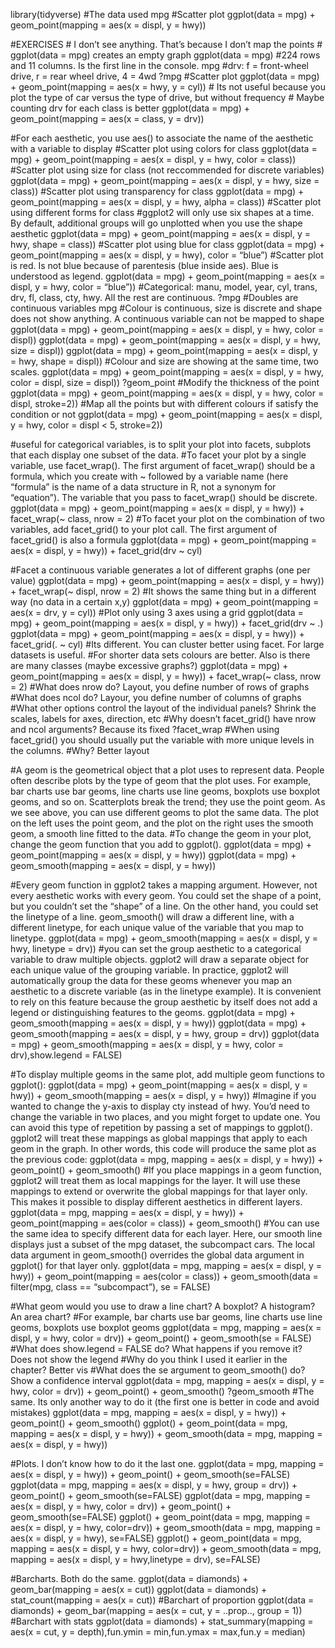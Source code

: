 library(tidyverse)
#The data used
mpg
#Scatter plot
ggplot(data = mpg) + geom_point(mapping = aes(x = displ, y = hwy))

#EXERCISES
# I don't see anything. That's because I don't map the points
# ggplot(data = mpg) creates an empty graph
ggplot(data = mpg)
#224 rows and 11 columns. Is the first line in the console.
mpg
#drv: f = front-wheel drive, r = rear wheel drive, 4 = 4wd
?mpg
#Scatter plot
ggplot(data = mpg) + geom_point(mapping = aes(x = hwy, y = cyl))
# Its not useful because you plot the type of car versus the type of drive, but without frequency
# Maybe counting drv for each class is better
ggplot(data = mpg) + geom_point(mapping = aes(x = class, y = drv))

#For each aesthetic, you use aes() to associate the name of the aesthetic with a variable to display
#Scatter plot using colors for class
ggplot(data = mpg) + geom_point(mapping = aes(x = displ, y = hwy, color = class))
#Scatter plot using size for class (not reccommended for discrete variables)
ggplot(data = mpg) + geom_point(mapping = aes(x = displ, y = hwy, size = class))
#Scatter plot using transparency for class
ggplot(data = mpg) + geom_point(mapping = aes(x = displ, y = hwy, alpha = class))
#Scatter plot using different forms for class
#ggplot2 will only use six shapes at a time. By default, additional groups will go unplotted when you use the shape aesthetic
ggplot(data = mpg) + geom_point(mapping = aes(x = displ, y = hwy, shape = class))
#Scatter plot using blue for class
ggplot(data = mpg) + geom_point(mapping = aes(x = displ, y = hwy), color = "blue")
#Scatter plot is red. Is not blue because of parentesis (blue inside aes). Blue is understood as legend.
ggplot(data = mpg) + geom_point(mapping = aes(x = displ, y = hwy, color = "blue"))
#Categorical: manu, model, year, cyl, trans, drv, fl, class, cty, hwy. All the rest are continuous.
?mpg
#Doubles are continuous variables
mpg
#Colour is continuous, size is discrete and shape does not show anything.  A continuous variable can not be mapped to shape
ggplot(data = mpg) + geom_point(mapping = aes(x = displ, y = hwy, color = displ))
ggplot(data = mpg) + geom_point(mapping = aes(x = displ, y = hwy, size = displ))
ggplot(data = mpg) + geom_point(mapping = aes(x = displ, y = hwy, shape = displ))
#Colour and size are showing at the same time, two scales.
ggplot(data = mpg) + geom_point(mapping = aes(x = displ, y = hwy, color = displ, size = displ))
?geom_point
#Modify the thickness of the point
ggplot(data = mpg) + geom_point(mapping = aes(x = displ, y = hwy, color = displ, stroke=2))
#Map all the points but with different colours if satisfy the condition or not
ggplot(data = mpg) + geom_point(mapping = aes(x = displ, y = hwy, color = displ < 5, stroke=2))

#useful for categorical variables, is to split your plot into facets, subplots that each display one subset of the data.
#To facet your plot by a single variable, use facet_wrap(). The first argument of facet_wrap() should be a formula, which you create with ~ followed by a variable name (here “formula” is the name of a data structure in R, not a synonym for “equation”). The variable that you pass to facet_wrap() should be discrete.
ggplot(data = mpg) + geom_point(mapping = aes(x = displ, y = hwy)) + facet_wrap(~ class, nrow = 2)
#To facet your plot on the combination of two variables, add facet_grid() to your plot call. The first argument of facet_grid() is also a formula
ggplot(data = mpg) + geom_point(mapping = aes(x = displ, y = hwy)) + facet_grid(drv ~ cyl)

#Facet a continuous variable generates a lot of different graphs (one per value)
ggplot(data = mpg) + geom_point(mapping = aes(x = displ, y = hwy)) + facet_wrap(~ displ, nrow = 2)
#It shows the same thing but in a different way (no data in a certain x,y)
ggplot(data = mpg) + geom_point(mapping = aes(x = drv, y = cyl))
#Plot only using 3 axes using a grid
ggplot(data = mpg) + geom_point(mapping = aes(x = displ, y = hwy)) + facet_grid(drv ~ .)
ggplot(data = mpg) + geom_point(mapping = aes(x = displ, y = hwy)) + facet_grid(. ~ cyl)
#Its different. You can cluster better using facet. For large datasets is useful.
#For shorter data sets colours are better. Also is there are many classes (maybe excessive graphs?)
ggplot(data = mpg) + geom_point(mapping = aes(x = displ, y = hwy)) + facet_wrap(~ class, nrow = 2)
#What does nrow do? Layout, you define number of rows of graphs
#What does ncol do? Layour, you define number of columns of graphs
#What other options control the layout of the individual panels? Shrink the scales, labels for axes, direction, etc
#Why doesn’t facet_grid() have nrow and ncol arguments? Because its fixed
?facet_wrap
#When using facet_grid() you should usually put the variable with more unique levels in the columns. 
#Why? Better layout

#A geom is the geometrical object that a plot uses to represent data. People often describe plots by the type of geom that the plot uses. For example, bar charts use bar geoms, line charts use line geoms, boxplots use boxplot geoms, and so on. Scatterplots break the trend; they use the point geom. As we see above, you can use different geoms to plot the same data. The plot on the left uses the point geom, and the plot on the right uses the smooth geom, a smooth line fitted to the data.
#To change the geom in your plot, change the geom function that you add to ggplot().
ggplot(data = mpg) + geom_point(mapping = aes(x = displ, y = hwy))
ggplot(data = mpg) + geom_smooth(mapping = aes(x = displ, y = hwy))

#Every geom function in ggplot2 takes a mapping argument. However, not every aesthetic works with every geom. You could set the shape of a point, but you couldn’t set the “shape” of a line. On the other hand, you could set the linetype of a line. geom_smooth() will draw a different line, with a different linetype, for each unique value of the variable that you map to linetype.
ggplot(data = mpg) + geom_smooth(mapping = aes(x = displ, y = hwy, linetype = drv))
#you can set the group aesthetic to a categorical variable to draw multiple objects. ggplot2 will draw a separate object for each unique value of the grouping variable. In practice, ggplot2 will automatically group the data for these geoms whenever you map an aesthetic to a discrete variable (as in the linetype example). It is convenient to rely on this feature because the group aesthetic by itself does not add a legend or distinguishing features to the geoms.
ggplot(data = mpg) + geom_smooth(mapping = aes(x = displ, y = hwy))
ggplot(data = mpg) + geom_smooth(mapping = aes(x = displ, y = hwy, group = drv))
ggplot(data = mpg) + geom_smooth(mapping = aes(x = displ, y = hwy, color = drv),show.legend = FALSE)

#To display multiple geoms in the same plot, add multiple geom functions to ggplot():
ggplot(data = mpg) + geom_point(mapping = aes(x = displ, y = hwy)) + geom_smooth(mapping = aes(x = displ, y = hwy))
#Imagine if you wanted to change the y-axis to display cty instead of hwy. You’d need to change the variable in two places, and you might forget to update one. You can avoid this type of repetition by passing a set of mappings to ggplot(). ggplot2 will treat these mappings as global mappings that apply to each geom in the graph. In other words, this code will produce the same plot as the previous code:
ggplot(data = mpg, mapping = aes(x = displ, y = hwy)) + geom_point() + geom_smooth()
#If you place mappings in a geom function, ggplot2 will treat them as local mappings for the layer. It will use these mappings to extend or overwrite the global mappings for that layer only. This makes it possible to display different aesthetics in different layers.
ggplot(data = mpg, mapping = aes(x = displ, y = hwy)) + geom_point(mapping = aes(color = class)) + geom_smooth()
#You can use the same idea to specify different data for each layer. Here, our smooth line displays just a subset of the mpg dataset, the subcompact cars. The local data argument in geom_smooth() overrides the global data argument in ggplot() for that layer only.
ggplot(data = mpg, mapping = aes(x = displ, y = hwy)) + geom_point(mapping = aes(color = class)) + geom_smooth(data = filter(mpg, class == "subcompact"), se = FALSE)

#What geom would you use to draw a line chart? A boxplot? A histogram? An area chart?
#For example, bar charts use bar geoms, line charts use line geoms, boxplots use boxplot geoms
ggplot(data = mpg, mapping = aes(x = displ, y = hwy, color = drv)) + geom_point() + geom_smooth(se = FALSE)
#What does show.legend = FALSE do? What happens if you remove it? Does not show the legend
#Why do you think I used it earlier in the chapter? Better vis
#What does the se argument to geom_smooth() do? Show a confidence interval
ggplot(data = mpg, mapping = aes(x = displ, y = hwy, color = drv)) + geom_point() + geom_smooth()
?geom_smooth
#The same. Its only another way to do it (the first one is better in code and avoid mistakes)
ggplot(data = mpg, mapping = aes(x = displ, y = hwy)) + geom_point() + geom_smooth()
ggplot() + geom_point(data = mpg, mapping = aes(x = displ, y = hwy)) + geom_smooth(data = mpg, mapping = aes(x = displ, y = hwy))

#Plots. I don't know how to do it the last one.
ggplot(data = mpg, mapping = aes(x = displ, y = hwy)) + geom_point() + geom_smooth(se=FALSE)
ggplot(data = mpg, mapping = aes(x = displ, y = hwy, group = drv)) + geom_point() + geom_smooth(se=FALSE)
ggplot(data = mpg, mapping = aes(x = displ, y = hwy, color = drv)) + geom_point() + geom_smooth(se=FALSE)
ggplot() + geom_point(data = mpg, mapping = aes(x = displ, y = hwy, color=drv)) + geom_smooth(data = mpg, mapping = aes(x = displ, y = hwy), se=FALSE)
ggplot() + geom_point(data = mpg, mapping = aes(x = displ, y = hwy, color=drv)) + geom_smooth(data = mpg, mapping = aes(x = displ, y = hwy,linetype = drv), se=FALSE)

#Barcharts. Both do the same.
ggplot(data = diamonds) + geom_bar(mapping = aes(x = cut))
ggplot(data = diamonds) + stat_count(mapping = aes(x = cut))
#Barchart of proportion
ggplot(data = diamonds) + geom_bar(mapping = aes(x = cut, y = ..prop.., group = 1))
#Barchart with stats
ggplot(data = diamonds) + stat_summary(mapping = aes(x = cut, y = depth),fun.ymin = min,fun.ymax = max,fun.y = median)